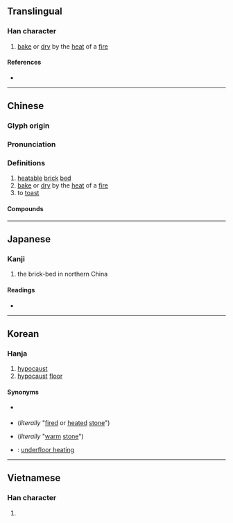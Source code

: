 {{character info/new}}
==Translingual==

===Han character===
{{Han char|rn=86|rad=火|as=04|sn=8|four=90817|canj=FYHN|ids=⿰火亢}}

# [[bake]] or [[dry]] by the [[heat]] of a [[fire]]

====References====
* {{Han ref|kx=0667.200|dkj=18918|dj=1076.280|hdz=32193.030|uh=7095|ud=28821|bh=AAA1|bd=43681}}

----

==Chinese==
{{zh-forms}}

===Glyph origin===
{{Han etym}}

===Pronunciation===
{{zh-pron
|m=kàng
|c=kong3,hong3
|h=pfs=
|md=
|mn=khòng
|w=
|mc=y
|oc=y
|cat=v
}}

===Definitions===
{{zh-hanzi}}

# [[heatable]] [[brick]] [[bed]]
# [[bake]] or [[dry]] by the [[heat]] of a [[fire]]
# to [[toast]]

====Compounds====
{{zh-der|套炕子|土炕|光炕蓆兒|出火炕|地炕|尿炕|暖炕|炕頭子貨|炕琴桌兒|炕上地下|炕桌兒|炕上安鍋|炕陽|炕暴|炕面磚|炕爐子|炕洞|炕房|火炕|響炕|鋪炕|護炕|落炕|炕肉飯}}

----

==Japanese==

===Kanji===
{{ja-kanji|grade=|rs=火04}}

# the brick-bed in northern China

====Readings====
* {{ja-readings|on=[[こう]] (kō)|kun=[[あぶる]] (aburu)}}

----

==Korean==

===Hanja===
{{ko-hanja|hangeul=항|eumhun=|rv=hang|mr=hang|y=hang}}

# [[hypocaust]]
# [[hypocaust]] [[floor]]

====Synonyms====
* {{qualifier|obsolete}} {{ko-l|구돌}}
* {{ko-l|구들}} (''literally'' "[[fire]]d or [[heat]]ed [[stone]]")
* {{ko-l|온돌|溫突}} (''literally'' "[[warm]] [[stone]]")
* {{ko-l|바닥난방|바닥煖房}}: [[underfloor heating]]

----

==Vietnamese==

===Han character===
{{vi-readings|rs=火04| hanviet = kháng}}

# {{defn|lang=vi|sort=火04}}